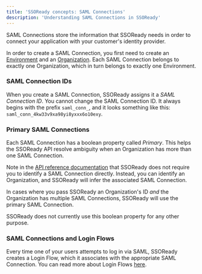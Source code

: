 ```yaml
---
title: 'SSOReady concepts: SAML Connections'
description: 'Understanding SAML Connections in SSOReady'
---
```


SAML Connections store the information that SSOReady needs in order to connect your application with your customer's identity provider.

In order to create a SAML Connection, you first need to create an [Environment](environments) and an [Organization](organizations). Each SAML Connection belongs to exactly one Organization, which in turn belongs to exactly one Environment.

### SAML Connection IDs

When you create a SAML Connection, SSOReady assigns it a *SAML Connection ID*. You cannot change the SAML Connection ID. It always begins with the prefix `saml_conn_`, and it looks something like this: `saml_conn_4kw33v9xa98yi8yxxx6o10exy`. 

### Primary SAML Connections

Each SAML Connection has a boolean property called *Primary*. This helps the SSOReady API resolve ambiguity when an Organization has more than one SAML Connection. 

Note in the [API reference documentation](/docs/api-reference/saml/redeem-saml-access-code) that SSOReady does not require you to identify a SAML Connection directly. Instead, you can identify an Organization, and SSOReady will infer the associated SAML Connection.

In cases where you pass SSOReady an Organization's ID *and* the Organization has multiple SAML Connections, SSOReady will use the primary SAML Connection. 

SSOReady does not currently use this boolean property for any other purpose.

### SAML Connections and Login Flows

Every time one of your users attempts to log in via SAML, SSOReady creates a Login Flow, which it associates with the appropriate SAML Connection. You can read more about Login Flows [here](login-flows). 
